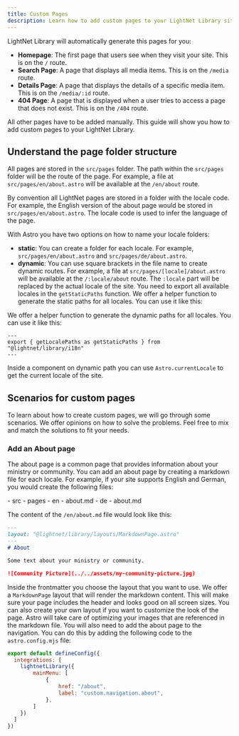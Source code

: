 ```yaml
---
title: Custom Pages
description: Learn how to add custom pages to your LightNet Library site.
---
```




LightNet Library will automatically generate this pages for you:

- **Homepage**: The first page that users see when they visit your site. This is on the `/` route.
- **Search Page**: A page that displays all media items. This is on the `/media` route.
- **Details Page**: A page that displays the details of a specific media item. This is on the `/media/:id` route.
- **404 Page**: A page that is displayed when a user tries to access a page that does not exist. This is on the `/404` route.

All other pages have to be added manually. This guide will show you how to add custom pages to your LightNet Library.

## Understand the page folder structure

All pages are stored in the `src/pages` folder. The path within the `src/pages` folder will be the route of the page. For example, a file at `src/pages/en/about.astro` will be available at the `/en/about` route.

By convention all LightNet pages are stored in a folder with the locale code. For example, the English version of the about page would be stored in `src/pages/en/about.astro`. The locale code is used to infer the language of the page.

With Astro you have two options on how to name your locale folders:

- **static**: You can create a folder for each locale. For example, `src/pages/en/about.astro` and `src/pages/de/about.astro`.
- **dynamic**: You can use square brackets in the file name to create dynamic routes. For example, a file at `src/pages/[locale]/about.astro` will be available at the `/:locale/about` route. The `:locale` part will be replaced by the actual locale of the site. You need to export all available locales in the `getStaticPaths` function. We offer a helper function to generate the static paths for all locales. You can use it like this:

We offer a helper function to generate the dynamic paths for all locales. You can use it like this:

```astro title="src/pages/[locale]/about.astro"
---
export { getLocalePaths as getStaticPaths } from "@lightnet/library/i18n"
---
```

Inside a component on dynamic path you can use `Astro.currentLocale` to get the current locale of the site.

## Scenarios for custom pages

To learn about how to create custom pages, we will go through some scenarios. We offer opinions on how to solve the problems. Feel free to mix and match the solutions to fit your needs.

### Add an About page

The about page is a common page that provides information about your ministry or community. You can add an about page by creating a markdown file for each locale. 
For example, if your site supports English and German, you would create the following files:

<FileTree>
- src
  - pages
    - en
      - about.md
    - de
      - about.md
</FileTree>

The content of the `/en/about.md` file would look like this:

```markdown title="src/pages/en/about.md"
---
layout: "@lightnet/library/layouts/MarkdownPage.astro"
---
# About 

Some text about your ministry or community.

![Community Picture](../../assets/my-community-picture.jpg)
```

Inside the frontmatter you choose the layout that you want to use. We offer a `MarkdownPage` layout that will render the markdown content. 
This will make sure your page includes the header and looks good on all screen sizes.
You can also create your own layout if you want to customize the look of the page.
Astro will take care of optimizing your images that are referenced in the markdown file.
You will also need to add the about page to the navigation. You can do this by adding the following code to the `astro.config.mjs` file:

```js title="astro.config.mjs" ins={5-8}
export default defineConfig({
  integrations: [
    lightnetLibrary({
        mainMenu: [
            {
                href: "/about",
                label: "custom.navigation.about",
            },
        ]
    })
  ]
})
```

